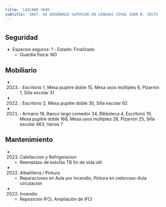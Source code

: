 ```yaml
---
title: 'LASCANO 3840'
subtitle: 'INST. DE ENSEÑANZA SUPERIOR EN LENGUAS VIVAS JUAN B. JUSTO (SEDE)'
---
```


#


## Seguridad

*  Espacios seguros: 1 - Estado: Finalizado 
    + Guardia física: NO





## Mobiliario

*  (2023) : Escritorio 1, Mesa pupitre doble 15, Mesa usos múltiples 6, Pizarrón 1, Silla escolar 31 

*  (2022) : Escritorio 2, Mesa pupitre doble 30, Silla escolar 62 

*  (2021) : Armario 18, Banco largo comedor 34, Biblioteca 4, Escritorio 19, Mesa pupitre doble 168, Mesa usos múltiples 28, Pizarrón 25, Silla escolar 463, Varios 7 





## Mantenimiento

*  (2023) Calefaccion y Refrigeracion 
    + Reemplazo de estufas TB fin de vida útil

*  (2022) Albañileria / Pintura 
    + Reparaciones en Aula por Incendio, Pintura en cielorraso-Aula circulación

*  (2022) Incendio 
    + Reposición IFCI, Ampliación de IFCI




